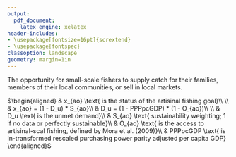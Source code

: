 ```yaml
---
output:
  pdf_document: 
    latex_engine: xelatex
header-includes:
- \usepackage[fontsize=16pt]{scrextend}
- \usepackage{fontspec}
classoption: landscape
geometry: margin=1in
---
```


\pagenumbering{gobble}

The opportunity for small-scale fishers to supply catch for their families, members of their local communities, or sell in local markets.

\vspace{0.5in}

\noindent
$\begin{aligned}
& x_{ao} \text{   is the status of the artisinal fishing goal}\\
\\
& x_{ao} = (1 - D_u) * S_{ao}\\
& D_u = (1 - PPPpcGDP) * (1 - O_{ao})\\
\\
& D_u \text{  is the unmet demand}\\
& S_{ao} \text{   sustainability weighting; 1 if no data or perfectly sustainable}\\
& O_{ao} \text{   is the access to artisinal-scal fishing, defined by Mora et al. (2009)}\\
& PPPpcGDP \text{   is ln-transformed rescaled purchasing power parity adjusted per capita GDP}
\end{aligned}$